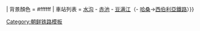 {{鐵道路線
| 模板名稱 = 豆满江线
| 名稱 = [[豆满江线]]
| 代表色 = blue
 | Logo = {{#ifeq: {{NAMESPACE}} | {{NS:0}} |[[File:DPRKRailway -vector.svg|20px|朝鲜民主主义人民共和国铁道省标志|link=朝鲜民主主义人民共和国铁道省]]}}
| 背景顏色 = #ffffff
| 車站列表 = [[水溝站 (羅先市)|水沟]] - [[赤池站 (朝鲜)|赤池]] - [[豆满江站|豆满江]]（- [[哈桑站|哈桑]]→[[西伯利亞鐵路]]）}}<noinclude>
[[Category:朝鲜铁路模板]]

</noinclude>
